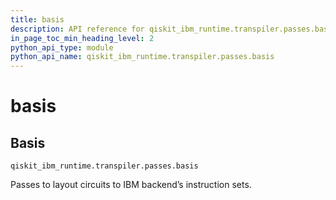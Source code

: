 ```yaml
---
title: basis
description: API reference for qiskit_ibm_runtime.transpiler.passes.basis
in_page_toc_min_heading_level: 2
python_api_type: module
python_api_name: qiskit_ibm_runtime.transpiler.passes.basis
---
```


<span id="module-qiskit_ibm_runtime.transpiler.passes.basis" />

# basis

<span id="basis-qiskit-ibm-runtime-transpiler-passes-basis" />

## Basis

`qiskit_ibm_runtime.transpiler.passes.basis`

Passes to layout circuits to IBM backend’s instruction sets.

